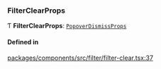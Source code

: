 ### FilterClearProps

Ƭ **FilterClearProps**: [`PopoverDismissProps`](interfaces/PopoverDismissProps.md)

#### Defined in

[packages/components/src/filter/filter-clear.tsx:37](https://github.com/vtex/shoreline/blob/9cdfd7505/packages/components/src/filter/filter-clear.tsx#L37)
